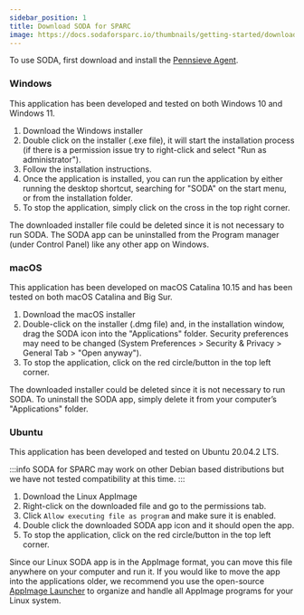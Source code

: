 ```yaml
---
sidebar_position: 1
title: Download SODA for SPARC
image: https://docs.sodaforsparc.io/thumbnails/getting-started/download-soda.png
---
```



<SeoImage />

To use SODA, first download and install the [Pennsieve Agent](https://docs.pennsieve.io/docs/the-pennsieve-agent).


### Windows

This application has been developed and tested on both Windows 10 and Windows 11.

1. <DownloadURL os="windows"> Download the Windows installer </DownloadURL>
2. Double click on the installer (.exe file), it will start the installation process (if there is a permission issue try to right-click and select "Run as administrator").
3. Follow the installation instructions.
4. Once the application is installed, you can run the application by either running the desktop shortcut, searching for "SODA" on the start menu, or from the installation folder.
5. To stop the application, simply click on the cross in the top right corner.

The downloaded installer file could be deleted since it is not necessary to run SODA. The SODA app can be uninstalled from the Program manager (under Control Panel) like any other app on Windows.

### macOS

This application has been developed on macOS Catalina 10.15 and has been tested on both macOS Catalina and Big Sur.

1. <DownloadURL os="macos"> Download the macOS installer </DownloadURL>
2. Double-click on the installer (.dmg file) and, in the installation window, drag the SODA icon into the "Applications" folder. Security preferences may need to be changed (System Preferences > Security & Privacy > General Tab > "Open anyway").
3. To stop the application, click on the red circle/button in the top left corner.

The downloaded installer could be deleted since it is not necessary to run SODA. To uninstall the SODA app, simply delete it from your computer’s "Applications" folder.

### Ubuntu

This application has been developed and tested on Ubuntu 20.04.2 LTS.

:::info
SODA for SPARC may work on other Debian based distributions but we have not tested compatibility at this time.
:::

1. <DownloadURL os="linux"> Download the Linux AppImage </DownloadURL>
2. Right-click on the downloaded file and go to the permissions tab.
3. Click `Allow executing file as program` and make sure it is enabled.
4. Double click the downloaded SODA app icon and it should open the app.
5. To stop the application, click on the red circle/button in the top left corner.

Since our Linux SODA app is in the AppImage format, you can move this file anywhere on your computer and run it. If you would like to move the app into the applications older, we recommend you use the open-source [AppImage Launcher](https://github.com/TheAssassin/AppImageLauncher) to organize and handle all AppImage programs for your Linux system.


<PageFeedback />
